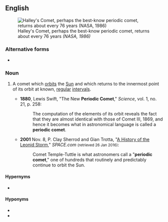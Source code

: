 ==English==
{{wikipedia|List of periodic comets}}
[[File:Comet-Halley's-tail-NASA-1986-b&w.jpg|thumb|Halley's Comet, perhaps the best-know periodic comet, returns about every 76 years ''(NASA, 1986)'']]
 
===Alternative forms===
* {{l|en|periodical comet}}

===Noun===
{{en-noun|head=[[periodic]] [[comet]]}}

# {{label|en|astronomy}} A comet which [[orbit]]s the [[Sun]] and which returns to the innermost point of its orbit at known, [[regular]] [[intervals]].
#* '''1880''', Lewis Swift, "The New '''Periodic Comet'''," ''Science'', vol. 1, no. 21, p. 258:
#*: The computation of the elements of its orbit reveals the fact that they are almost identical with those of Comet III, 1869, and hence it becomes what in astronomical language is called a '''periodic comet'''.
#* '''2001''' Nov. 8, P. Clay Sherrod and Gian Trotta, "[http://web.archive.org/web/20011109063237/http://www.space.com/SpaceReportersNetworkAstronomyDiscoveries/leonids_history_011108.html A History of the Leonid Storm]," ''SPACE.com'' <small>(retrieved 26 Jan 2016)</small>:
#*: Comet Temple-Tuttle is what astronomers call a "'''periodic comet'''," one of hundreds that routinely and predictably continue to orbit the Sun.

====Hypernyms====
* {{l|en|comet}}

====Hyponyms====
* {{l|en|long-period comet}}
* {{l|en|short-period comet}}